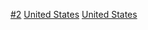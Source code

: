 {{Commons category|Cathedrals in the United States}}

[[Category:美国教堂|#2]]
[[Category:北美洲主教座堂|United States]]
[[Category:各国主教座堂|United States]]